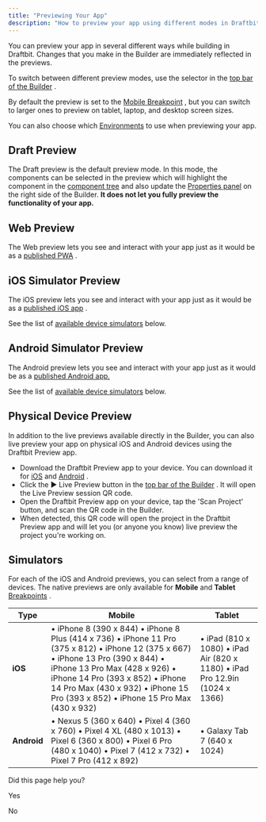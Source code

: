```yaml
---
title: "Previewing Your App"
description: "How to preview your app using different modes in Draftbit"
---
```

You can preview your app in several different ways while building in Draftbit. Changes that you make in the Builder are immediately reflected in the previews.

To switch between different preview modes, use the selector in the [top bar of the Builder](/docs/introduction-to-the-builder#top-bar)
.

By default the preview is set to the [Mobile Breakpoint](/docs/breakpoints)
, but you can switch to larger ones to preview on tablet, laptop, and desktop screen sizes.

You can also choose which [Environments](/docs/environments)
 to use when previewing your app.

## Draft Preview

The Draft preview is the default preview mode. In this mode, the components can be selected in the preview which will highlight the component in the [component tree](/docs/introduction-to-the-builder)
 and also update the [Properties panel](/docs/introduction-to-the-builder)
 on the right side of the Builder. **It does not let you fully preview the functionality of your app.**

## Web Preview

The Web preview lets you see and interact with your app just as it would be as a [published PWA](/docs/publishing-your-project-as-a-pwa)
.

## iOS Simulator Preview

The iOS preview lets you see and interact with your app just as it would be as a [published iOS app](/docs/app-store-publishing-ios)
.

See the list of [available device simulators](#simulators)
 below.

## Android Simulator Preview

The Android preview lets you see and interact with your app just as it would be as a [published Android app.](/docs/app-store-publishing-android)

See the list of [available device simulators](#simulators)
 below.

## Physical Device Preview

In addition to the live previews available directly in the Builder, you can also live preview your app on physical iOS and Android devices using the Draftbit Preview app.

*   Download the Draftbit Preview app to your device. You can download it for [iOS](https://apps.apple.com/us/app/draftbit-preview/id1605807667)
     and [Android](https://play.google.com/store/apps/details?id=com.draftbit.livepreview)
    .
*   Click the ▶️ Live Preview button in the [top bar of the Builder](/docs/introduction-to-the-builder#top-bar)
    . It will open the Live Preview session QR code.
*   Open the Draftbit Preview app on your device, tap the 'Scan Project' button, and scan the QR code in the Builder.
*   When detected, this QR code will open the project in the Draftbit Preview app and will let you (or anyone you know) live preview the project you're working on.

## Simulators

For each of the iOS and Android previews, you can select from a range of devices. The native previews are only available for **Mobile** and **Tablet** [Breakpoints](/docs/breakpoints)
.

| Type | Mobile | Tablet |
| --- | --- | --- |
| **iOS** | • iPhone 8 (390 x 844)  • iPhone 8 Plus (414 x 736)  • iPhone 11 Pro (375 x 812)  • iPhone 12 (375 x 667)  • iPhone 13 Pro (390 x 844)  • iPhone 13 Pro Max (428 x 926)  • iPhone 14 Pro (393 x 852)  • iPhone 14 Pro Max (430 x 932)  • iPhone 15 Pro (393 x 852)  • iPhone 15 Pro Max (430 x 932) | • iPad (810 x 1080)  • iPad Air (820 x 1180)  • iPad Pro 12.9in (1024 x 1366) |
| **Android** | • Nexus 5 (360 x 640)  • Pixel 4 (360 x 760)  • Pixel 4 XL (480 x 1013)  • Pixel 6 (360 x 800)  • Pixel 6 Pro (480 x 1040)  • Pixel 7 (412 x 732)  • Pixel 7 Pro (412 x 892) | • Galaxy Tab 7 (640 x 1024) |

Did this page help you?

Yes

No
